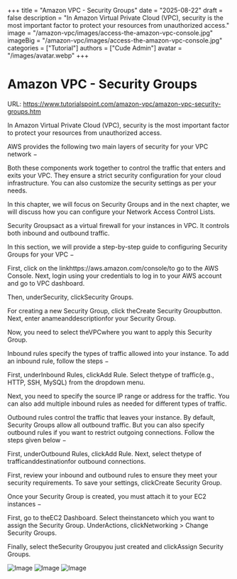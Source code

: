+++
title = "Amazon VPC - Security Groups"
date = "2025-08-22"
draft = false
description = "In Amazon Virtual Private Cloud (VPC), security is the most important factor to protect your resources from unauthorized access."
image = "/amazon-vpc/images/access-the-amazon-vpc-console.jpg"
imageBig = "/amazon-vpc/images/access-the-amazon-vpc-console.jpg"
categories = ["Tutorial"]
authors = ["Cude Admin"]
avatar = "/images/avatar.webp"
+++

# Amazon VPC - Security Groups

URL: https://www.tutorialspoint.com/amazon-vpc/amazon-vpc-security-groups.htm

In Amazon Virtual Private Cloud (VPC), security is the most important factor to protect your resources from unauthorized access.

AWS provides the following two main layers of security for your VPC network −

Both these components work together to control the traffic that enters and exits your VPC. They ensure a strict security configuration for your cloud infrastructure. You can also customize the security settings as per your needs.

In this chapter, we will focus on Security Groups and in the next chapter, we will discuss how you can configure your Network Access Control Lists.

Security Groupsact as a virtual firewall for your instances in VPC. It controls both inbound and outbound traffic.

In this section, we will provide a step-by-step guide to configuring Security Groups for your VPC −

First, click on the linkhttps://aws.amazon.com/console/to go to the AWS Console. Next, login using your credentials to log in to your AWS account and go to VPC dashboard.

Then, underSecurity, clickSecurity Groups.

For creating a new Security Group, click theCreate Security Groupbutton. Next, enter anameanddescriptionfor your Security Group.

Now, you need to select theVPCwhere you want to apply this Security Group.

Inbound rules specify the types of traffic allowed into your instance. To add an inbound rule, follow the steps −

First, underInbound Rules, clickAdd Rule. Select thetype of traffic(e.g., HTTP, SSH, MySQL) from the dropdown menu.

Next, you need to specify the source IP range or address for the traffic. You can also add multiple inbound rules as needed for different types of traffic.

Outbound rules control the traffic that leaves your instance. By default, Security Groups allow all outbound traffic. But you can also specify outbound rules if you want to restrict outgoing connections. Follow the steps given below −

First, underOutbound Rules, clickAdd Rule. Next, select thetype of trafficanddestinationfor outbound connections.

First, review your inbound and outbound rules to ensure they meet your security requirements. To save your settings, clickCreate Security Group.

Once your Security Group is created, you must attach it to your EC2 instances −

First, go to theEC2 Dashboard. Select theinstanceto which you want to assign the Security Group. UnderActions, clickNetworking > Change Security Groups.

Finally, select theSecurity Groupyou just created and clickAssign Security Groups.

![Image](/amazon-vpc/images/access-the-amazon-vpc-console.jpg)
![Image](/amazon-vpc/images/create-a-new-security-group.jpg)
![Image](/amazon-vpc/images/configure-outbound-rules.jpg)
